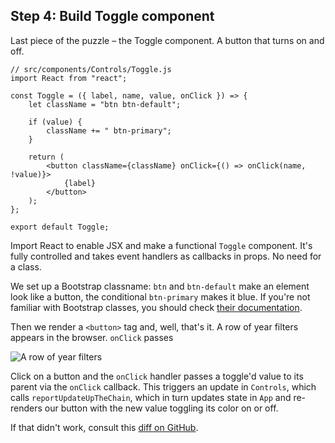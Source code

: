 ## Step 4: Build Toggle component

Last piece of the puzzle – the Toggle component. A button that turns on and
off.

```{.javascript caption="Toggle component"}
// src/components/Controls/Toggle.js
import React from "react";

const Toggle = ({ label, name, value, onClick }) => {
    let className = "btn btn-default";

    if (value) {
        className += " btn-primary";
    }

    return (
        <button className={className} onClick={() => onClick(name, !value)}>
            {label}
        </button>
    );
};

export default Toggle;
```

Import React to enable JSX and make a functional `Toggle` component. It's fully
controlled and takes event handlers as callbacks in props. No need for a class.

We set up a Bootstrap classname: `btn` and `btn-default` make an element look
like a button, the conditional `btn-primary` makes it blue. If you're not
familiar with Bootstrap classes, you should check
[their documentation](https://getbootstrap.com/).

Then we render a `<button>` tag and, well, that's it. A row of year filters
appears in the browser. `onClick` passes

![A row of year filters](https://raw.githubusercontent.com/Swizec/react-d3js-es6-ebook/2018-version/manuscript/resources/images/es6v2/year-filter-row.png)

Click on a button and the `onClick` handler passes a toggle'd value to its
parent via the `onClick` callback. This triggers an update in `Controls`, which
calls `reportUpdateUpTheChain`, which in turn updates state in `App` and
re-renders our button with the new value toggling its color on or off.

If that didn't work, consult this
[diff on GitHub](https://github.com/Swizec/react-d3-walkthrough-livecode/commit/b58981f2fd69ee34dbde52efd4917dc731fd22a4).